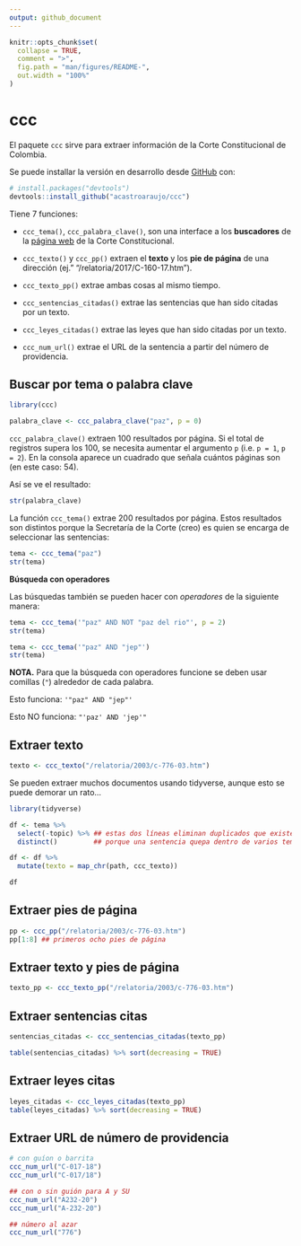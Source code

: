 ```yaml
---
output: github_document
---
```


<!-- README.md is generated from README.Rmd. Please edit that file -->

```r
knitr::opts_chunk$set(
  collapse = TRUE,
  comment = ">",
  fig.path = "man/figures/README-",
  out.width = "100%"
)
```

# ccc

<!-- badges: start -->
<!-- badges: end -->

El paquete `ccc` sirve para extraer información de la Corte Constitucional de Colombia. 

Se puede installar la versión en desarrollo desde [GitHub](https://github.com/) con:

``` r
# install.packages("devtools")
devtools::install_github("acastroaraujo/ccc")
```

Tiene 7 funciones:

- `ccc_tema()`, `ccc_palabra_clave()`, son una interface a los __buscadores__ de la [página web](https://www.corteconstitucional.gov.co/relatoria/) de la Corte Constitucional.

- `ccc_texto()` y `ccc_pp()` extraen el __texto__ y los __pie de página__ de una dirección (ej." "/relatoria/2017/C-160-17.htm").

- `ccc_texto_pp()` extrae ambas cosas al mismo tiempo.

- `ccc_sentencias_citadas()` extrae las sentencias que han sido citadas por un texto.

- `ccc_leyes_citadas()` extrae las leyes que han sido citadas por un texto.

- `ccc_num_url()` extrae el URL de la sentencia a partir del número de providencia.


## Buscar por tema o palabra clave

```r
library(ccc)
```

```r
palabra_clave <- ccc_palabra_clave("paz", p = 0)
```

`ccc_palabra_clave()` extraen 100 resultados por página. Si el total de registros supera los 100, se necesita aumentar el argumento `p` (i.e. `p = 1`, `p = 2`). En la consola aparece un cuadrado que señala cuántos páginas son (en este caso: 54).

Así se ve el resultado:

```r
str(palabra_clave)
```

La función `ccc_tema()` extrae 200 resultados por página. Estos resultados son distintos porque la Secretaría de la Corte (creo) es quien se encarga de seleccionar las sentencias:

```r
tema <- ccc_tema("paz")
str(tema)
```

__Búsqueda con operadores__

Las búsquedas también se pueden hacer con _operadores_ de la siguiente manera:

```r
tema <- ccc_tema('"paz" AND NOT "paz del rio"', p = 2)
str(tema)

tema <- ccc_tema('"paz" AND "jep"')
str(tema)
```

__NOTA.__ Para que la búsqueda con operadores funcione se deben usar comillas (`"`) alrededor de cada palabra.

Esto funciona: `'"paz" AND "jep"'`

Esto NO funciona: `"'paz' AND 'jep'"`

## Extraer texto

```r
texto <- ccc_texto("/relatoria/2003/c-776-03.htm")
```

Se pueden extraer muchos documentos usando tidyverse, aunque esto se puede demorar un rato...

```r
library(tidyverse)

df <- tema %>% 
  select(-topic) %>% ## estas dos líneas eliminan duplicados que existen
  distinct()         ## porque una sentencia quepa dentro de varios temas

df <- df %>% 
  mutate(texto = map_chr(path, ccc_texto))

df
```

## Extraer pies de página

```r
pp <- ccc_pp("/relatoria/2003/c-776-03.htm")
pp[1:8] ## primeros ocho pies de página
```

## Extraer texto y pies de página

```r
texto_pp <- ccc_texto_pp("/relatoria/2003/c-776-03.htm")
```

## Extraer sentencias citas

```r
sentencias_citadas <- ccc_sentencias_citadas(texto_pp)

table(sentencias_citadas) %>% sort(decreasing = TRUE)
```

## Extraer leyes citas

```r
leyes_citadas <- ccc_leyes_citadas(texto_pp)
table(leyes_citadas) %>% sort(decreasing = TRUE)
```


## Extraer URL de número de providencia

```r
# con guíon o barrita
ccc_num_url("C-017-18")
ccc_num_url("C-017/18")

## con o sin guión para A y SU
ccc_num_url("A232-20")
ccc_num_url("A-232-20")

## número al azar
ccc_num_url("776")
```



